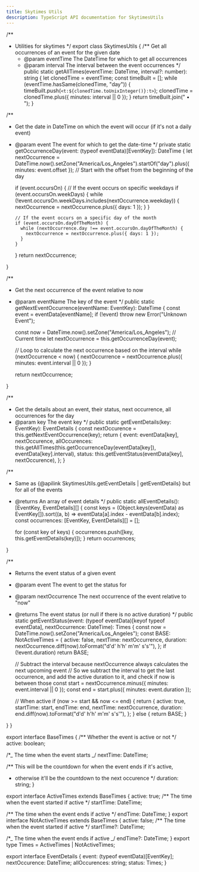 ---
title: Skytimes Utils
description: TypeScript API documentation for SkytimesUtils
---


/\*\*

- Utilities for skytimes
  \*/
  export class SkytimesUtils {
  /\*\* Get all occurrences of an event for the given date
  - @param eventTime The DateTime for which to get all occurrences
  - @param interval The interval between the event occurrences
    \*/
    public static getAllTimes(eventTime: DateTime, interval?: number): string {
    let clonedTime = eventTime;
    const timeBuilt = [];
    while (eventTime.hasSame(clonedTime, "day")) {
    timeBuilt.push(`<t:${clonedTime.toUnixInteger()}:t>`);
    clonedTime = clonedTime.plus({ minutes: interval || 0 });
    }
    return timeBuilt.join(" • ");
    }

/\*\*

- Get the date in DateTime on which the event will occur (if it's not a daily event)
- @param event The event for which to get the date-time
  \*/
  private static getOccurrenceDay(event: (typeof eventData)[EventKey]): DateTime {
  let nextOccurrence = DateTime.now().setZone("America/Los_Angeles").startOf("day").plus({ minutes: event.offset }); // Start with the offset from the beginning of the day


    if (event.occursOn) {
      // If the event occurs on specific weekdays
      if (event.occursOn.weekDays) {
        while (!event.occursOn.weekDays.includes(nextOccurrence.weekday)) {
          nextOccurrence = nextOccurrence.plus({ days: 1 });
        }
      }

      // If the event occurs on a specific day of the month
      if (event.occursOn.dayOfTheMonth) {
        while (nextOccurrence.day !== event.occursOn.dayOfTheMonth) {
          nextOccurrence = nextOccurrence.plus({ days: 1 });
        }
      }
    }
    return nextOccurrence;

}

/\*\*

- Get the next occurrence of the event relative to now
- @param eventName The key of the event
  \*/
  public static getNextEventOccurrence(eventName: EventKey): DateTime {
  const event = eventData[eventName];
  if (!event) throw new Error("Unknown Event");


    const now = DateTime.now().setZone("America/Los_Angeles"); // Current time
    let nextOccurrence = this.getOccurrenceDay(event);

    // Loop to calculate the next occurrence based on the interval
    while (nextOccurrence < now) {
      nextOccurrence = nextOccurrence.plus({ minutes: event.interval || 0 });
    }

    return nextOccurrence;

}

/\*\*

- Get the details about an event, their status, next occurrence, all occurrences for the day
- @param key The event key
  \*/
  public static getEventDetails(key: EventKey): EventDetails {
  const nextOccurence = this.getNextEventOccurrence(key);
  return {
  event: eventData[key],
  nextOccurence,
  allOccurences: this.getAllTimes(this.getOccurrenceDay(eventData[key]), eventData[key].interval),
  status: this.getEventStatus(eventData[key], nextOccurence),
  };
  }

/\*\*

- Same as {@apilink SkytimesUtils.getEventDetails | getEventDetails} but for all of the events
- @returns An array of event details
  \*/
  public static allEventDetails(): [EventKey, EventDetails][] {
  const keys = (Object.keys(eventData) as EventKey[]).sort((a, b) => eventData[a].index - eventData[b].index);
  const occurrences: [EventKey, EventDetails][] = [];


    for (const key of keys) {
      occurrences.push([key, this.getEventDetails(key)]);
    }
    return occurrences;

}

/\*\*

- Returns the event status of a given event
- @param event The event to get the status for
- @param nextOccurrence The next occurrence of the event relative to "now"
- @returns The event status (or null if there is no active duration)
  \*/
  public static getEventStatus(event: (typeof eventData)[keyof typeof eventData], nextOccurrence: DateTime): Times {
  const now = DateTime.now().setZone("America/Los_Angeles");
  const BASE: NotActiveTimes = {
  active: false,
  nextTime: nextOccurrence,
  duration: nextOccurrence.diff(now).toFormat("d'd' h'h' m'm' s's'"),
  };
  if (!event.duration) return BASE;


    // Subtract the interval because nextOccurrence always calculates the next upcoming event
    // So we subtract the interval to get the last occurrence, and add the active duration to it, and check if now is between those
    const start = nextOccurrence.minus({ minutes: event.interval || 0 });
    const end = start.plus({ minutes: event.duration });

    // When active
    if (now >= start && now <= end) {
      return {
        active: true,
        startTime: start,
        endTime: end,
        nextTime: nextOccurrence,
        duration: end.diff(now).toFormat("d'd' h'h' m'm' s's'"),
      };
    } else {
      return BASE;
    }

}
}

export interface BaseTimes {
  /** Whether the event is active or not */
  active: boolean;

/\*_ The time when the event starts _/
nextTime: DateTime;

/\*\* This will be the countdown for when the event ends if it's active,

- otherwise it'll be the countdown to the next occurence
  \*/
  duration: string;
  }

export interface ActiveTimes extends BaseTimes {
  active: true;
  /** The time when the event started if active */
  startTime: DateTime;

/** The time when the event ends if active \*/
endTime: DateTime;
}
export interface NotActiveTimes extends BaseTimes {
active: false;
/** The time when the event started if active \*/
startTime?: DateTime;

/\*_ The time when the event ends if active _/
endTime?: DateTime;
}
export type Times = ActiveTimes | NotActiveTimes;

export interface EventDetails {
  event: (typeof eventData)[EventKey];
  nextOccurence: DateTime;
  allOccurences: string;
  status: Times;
}
